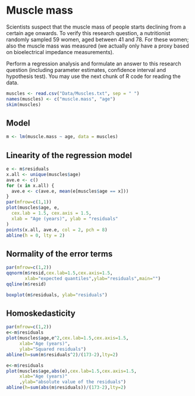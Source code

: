 
# Muscle mass
Scientists suspect that the muscle mass of people starts declining from a 
certain age onwards.  To verify this research question, a nutritionist 
randomly sampled 59 women, aged between 41 and 78. For these women; also the 
muscle mass was measured (we actually only have a proxy based on 
bioelectrical impedance measurements).

Perform a regression analysis and formulate an answer to this research 
question (including parameter estimates, confidence interval and hypothesis 
test). You may use the next chunk of R code for reading the 
data.

```r
muscles <- read.csv("Data/Muscles.txt", sep = " ")
names(muscles) <- c("muscle.mass", "age")
skim(muscles)
```
## Model
```r
m <- lm(muscle.mass ~ age, data = muscles)
```

## Linearity of the regression model
```r
e <- m$residuals
x.all <- unique(muscles$age)
ave.e <- c()
for (x in x.all) {
  ave.e <- c(ave.e, mean(e[muscles$age == x]))
}
par(mfrow=c(1,1))
plot(muscles$age, e,
  cex.lab = 1.5, cex.axis = 1.5,
  xlab = "Age (years)", ylab = "residuals"
)
points(x.all, ave.e, col = 2, pch = 8)
abline(h = 0, lty = 2)
```

## Normality of the error terms
```r
par(mfrow=c(1,2))
qqnorm(m$resid,cex.lab=1.5,cex.axis=1.5,
       xlab="expected quantiles",ylab="residuals",main="")
qqline(m$resid)

boxplot(m$residuals, ylab="residuals")
```

## Homoskedasticity
```r
par(mfrow=c(1,2))
e<-m$residuals
plot(muscles$age,e^2,cex.lab=1.5,cex.axis=1.5,
     xlab="Age (years)",
     ylab="Squared residuals")
abline(h=sum(m$residuals^2)/(173-2),lty=2)

e<-m$residuals
plot(muscles$age,abs(e),cex.lab=1.5,cex.axis=1.5,
     xlab="Age (years)"
     ,ylab="absolute value of the residuals")
abline(h=sum(abs(m$residuals))/(173-2),lty=2)
```

